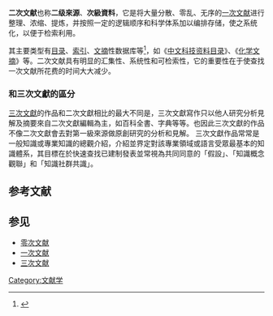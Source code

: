 {{citation style|time=2018-04-02T08:25:57+00:00}}
'''二次文献'''也称'''二级來源'''、'''次級資料'''，它是将大量分散、零乱、无序的[[一次文献|一次文献]]进行整理、浓缩、提炼，并按照一定的逻辑顺序和科学体系加以编排存储，使之系统化，以便于检索利用。

其主要类型有[[目錄_(文件系統)|目录]]、[[索引|索引]]、[[文摘|文摘]]性数据库等<ref>{{Cite book|title=临床护理科研路径入门指导|last=王芳|first=|publisher=军事医学科学出版社|year=2013|isbn=978-7-5163-0138-8|location=北京|pages=21}}</ref>，如《[[中文科技资料目录|中文科技资料目录]]》、《[[化学文摘|化学文摘]]》等。二次文献具有明显的汇集性、系统性和可检索性，它的重要性在于使查找一次文献所花费的时间大大减少。

===和三次文獻的區分=== 
[[三次文獻|三次文獻]]的作品和二次文獻相比的最大不同是，三次文獻寫作只以他人研究分析見解及摘要來自二次文獻編輯為主，如百科全書、字典等等。也因此三次文獻的作品不像二次文獻會去對第一級來源做原創研究的分析和見解。
三次文獻作品常常是一般知識或專業知識的總觀介紹，介紹並界定對該專業領域或語言受眾最基本的知識體系，其目標在於快速查找已建制發表並常視為共同同意的「假設」、「知識概念觀聯」和「知識社群共識」。

== 参考文献 ==
{{Reflist}}

== 参见 ==
* [[零次文献|零次文献]]
* [[一次文献|一次文献]]
* [[三次文献|三次文献]]

[[Category:文献学|Category:文献学]]

{{Library science-stub}}